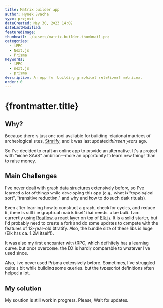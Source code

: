 ---
title: Matrix builder app
author: Hynek Svacha
type: project
dateCreated: May 30, 2023 14:09
dateLastModified:
featuredImage:
thumbnail: ./assets/matrix-builder-thumbnail.png
categories:
  - tRPC
  - Next.js
  - Prisma
keywords:
  - tRPC
  - next.js
  - prisma
description: An app for building graphical relational matrices.
order: 0
---

<MacBookMockup image={mock}/>

# {frontmatter.title}

<DevstackItem item="trpc" label="tRPC" />
<DevstackItem item="nextjs" label="Next.js" />
<DevstackItem item="prisma" label="Prisma" />
<DevstackItem item="tailwindcss" label="Tailwind" />

## Why?

Because there is just one tool available for building relational matrices of archeological sites, [Stratify](http://www.stratify.org/), and it was last updated _thirteen years_ ago.

So I've decided to craft an online app to provide an alternative. It's a project with "niche SAAS" ambition—more an opportunity to learn new things than to raise money.

## Main Challenges

I've never dealt with graph data structures extensively before, so I've learned a lot of things while developing this app (e.g., what is "topological sort", "transitive reduction," and why and how to do such dark rituals).

Even after learning how to construct a graph, check for cycles, and reduce it, there is still the graphical matrix itself that needs to be built. I am currently using [Reaflow](https://reaflow.dev/), a react layer on top of [Elk.js](https://github.com/kieler/elkjs). It is a solid starter, but I'd probably need to create a fork and do some updates to compete with the features of 13-year-old Stratify. Also, the bundle size of these libs is huge (Elk has ca. 1.2M itself!).

It was also my first encounter with tRPC, which definitely has a learning curve, but once overcome, the DX is hardly comparable to whatever I've used since.


Also, I've never used Prisma extensively before. Sometimes, I've struggled quite a bit while building some queries, but the typescript definitions often helped a lot.

## My solution

My solution is still work in progress. Please, Wait for updates.



